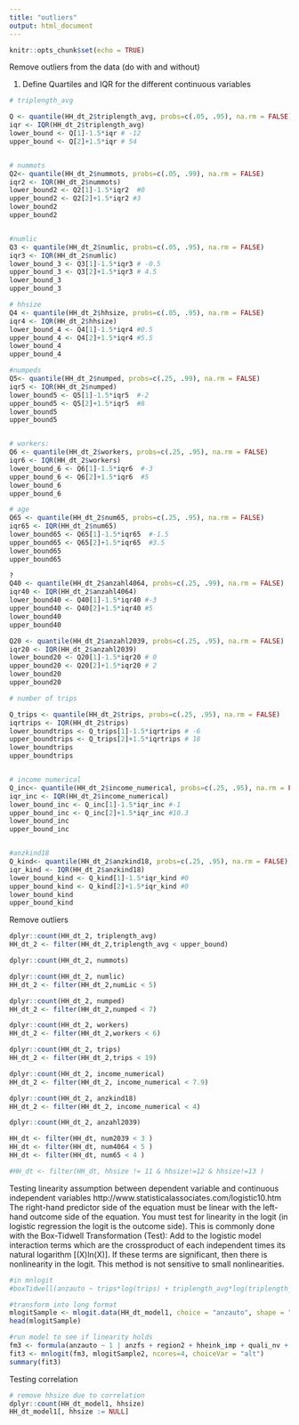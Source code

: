 ```yaml
---
title: "outliers"
output: html_document
---
```


```r
knitr::opts_chunk$set(echo = TRUE)
```

Remove outliers from the data (do with and without)

1. Define Quartiles and IQR for the different continuous variables

```r
# triplength_avg

Q <- quantile(HH_dt_2$triplength_avg, probs=c(.05, .95), na.rm = FALSE)
iqr <- IQR(HH_dt_2$triplength_avg)
lower_bound <- Q[1]-1.5*iqr # -12
upper_bound <- Q[2]+1.5*iqr # 54


# nummots
Q2<- quantile(HH_dt_2$nummots, probs=c(.05, .99), na.rm = FALSE)
iqr2 <- IQR(HH_dt_2$nummots)
lower_bound2 <- Q2[1]-1.5*iqr2  #0
upper_bound2 <- Q2[2]+1.5*iqr2 #3
lower_bound2
upper_bound2


#numlic
Q3 <- quantile(HH_dt_2$numlic, probs=c(.05, .95), na.rm = FALSE)
iqr3 <- IQR(HH_dt_2$numlic)
lower_bound_3 <- Q3[1]-1.5*iqr3 # -0.5
upper_bound_3 <- Q3[2]+1.5*iqr3 # 4.5
lower_bound_3
upper_bound_3

# hhsize
Q4 <- quantile(HH_dt_2$hhsize, probs=c(.05, .95), na.rm = FALSE)
iqr4 <- IQR(HH_dt_2$hhsize)
lower_bound_4 <- Q4[1]-1.5*iqr4 #0.5
upper_bound_4 <- Q4[2]+1.5*iqr4 #5.5
lower_bound_4
upper_bound_4

#numpeds
Q5<- quantile(HH_dt_2$numped, probs=c(.25, .99), na.rm = FALSE)
iqr5 <- IQR(HH_dt_2$numped)
lower_bound5 <- Q5[1]-1.5*iqr5  #-2
upper_bound5 <- Q5[2]+1.5*iqr5  #8
lower_bound5 
upper_bound5 


# workers:
Q6 <- quantile(HH_dt_2$workers, probs=c(.25, .95), na.rm = FALSE)
iqr6 <- IQR(HH_dt_2$workers)
lower_bound_6 <- Q6[1]-1.5*iqr6  #-3
upper_bound_6 <- Q6[2]+1.5*iqr6  #5
lower_bound_6 
upper_bound_6

# age
Q65 <- quantile(HH_dt_2$num65, probs=c(.25, .95), na.rm = FALSE)
iqr65 <- IQR(HH_dt_2$num65)
lower_bound65 <- Q65[1]-1.5*iqr65  #-1.5
upper_bound65 <- Q65[2]+1.5*iqr65  #3.5
lower_bound65 
upper_bound65

?
Q40 <- quantile(HH_dt_2$anzahl4064, probs=c(.25, .99), na.rm = FALSE)
iqr40 <- IQR(HH_dt_2$anzahl4064)
lower_bound40 <- Q40[1]-1.5*iqr40 #-3
upper_bound40 <- Q40[2]+1.5*iqr40 #5 
lower_bound40
upper_bound40

Q20 <- quantile(HH_dt_2$anzahl2039, probs=c(.25, .95), na.rm = FALSE)
iqr20 <- IQR(HH_dt_2$anzahl2039)
lower_bound20 <- Q20[1]-1.5*iqr20 # 0
upper_bound20 <- Q20[2]+1.5*iqr20 # 2
lower_bound20 
upper_bound20 

# number of trips

Q_trips <- quantile(HH_dt_2$trips, probs=c(.25, .95), na.rm = FALSE)
iqrtrips <- IQR(HH_dt_2$trips)
lower_boundtrips <- Q_trips[1]-1.5*iqrtrips # -6
upper_boundtrips <- Q_trips[2]+1.5*iqrtrips # 18
lower_boundtrips
upper_boundtrips


# income numerical 
Q_inc<- quantile(HH_dt_2$income_numerical, probs=c(.25, .95), na.rm = FALSE)
iqr_inc <- IQR(HH_dt_2$income_numerical)
lower_bound_inc <- Q_inc[1]-1.5*iqr_inc #-1
upper_bound_inc <- Q_inc[2]+1.5*iqr_inc #10.3
lower_bound_inc
upper_bound_inc


#anzkind18
Q_kind<- quantile(HH_dt_2$anzkind18, probs=c(.25, .95), na.rm = FALSE)
iqr_kind <- IQR(HH_dt_2$anzkind18)
lower_bound_kind <- Q_kind[1]-1.5*iqr_kind #0
upper_bound_kind <- Q_kind[2]+1.5*iqr_kind #0
lower_bound_kind
upper_bound_kind

```

Remove outliers
```r
dplyr::count(HH_dt_2, triplength_avg)
HH_dt_2 <- filter(HH_dt_2,triplength_avg < upper_bound)

dplyr::count(HH_dt_2, nummots)

dplyr::count(HH_dt_2, numlic)
HH_dt_2 <- filter(HH_dt_2,numLic < 5)

dplyr::count(HH_dt_2, numped)
HH_dt_2 <- filter(HH_dt_2,numped < 7)

dplyr::count(HH_dt_2, workers)
HH_dt_2 <- filter(HH_dt_2,workers < 6)

dplyr::count(HH_dt_2, trips)
HH_dt_2 <- filter(HH_dt_2,trips < 19)

dplyr::count(HH_dt_2, income_numerical)
HH_dt_2 <- filter(HH_dt_2, income_numerical < 7.9)

dplyr::count(HH_dt_2, anzkind18)
HH_dt_2 <- filter(HH_dt_2, income_numerical < 4)

dplyr::count(HH_dt_2, anzahl2039)

HH_dt <- filter(HH_dt, num2039 < 3 )
HH_dt <- filter(HH_dt, num4064 < 5 )
HH_dt <- filter(HH_dt, num65 < 4 )

#HH_dt <- filter(HH_dt, hhsize != 11 & hhsize!=12 & hhsize!=13 )

```

Testing linearity assumption between dependent variable and continuous independent variables
http://www.statisticalassociates.com/logistic10.htm
The right-hand predictor side of the equation must be linear with the left-hand outcome side of the equation. You must test for linearity in the logit (in logistic regression the logit is the outcome side). This is commonly done with the Box-Tidwell Transformation (Test): Add to the logistic model interaction terms which are the crossproduct of each independent times its natural logarithm [(X)ln(X)]. If these terms are significant, then there is nonlinearity in the logit. This method is not sensitive to small nonlinearities.
```r
#in mnlogit
#boxTidwell(anzauto ~ trips*log(trips) + triplength_avg*log(triplength_avg) + nummots*log(nummots) + numped*log(numpeds) + numlic*log(numlic) + income_numerical*log(income_numerical) + anzkind18*log(anzkind18) + workers*log(workers) + anzahl2039*log(anzahl2039) + anzahl4064*log(anzahl4064) + anzahl65*log(anzahl65) , ~ education + CS + region2 + bus28 + train28 + metro28 + haustyp + garage + quali_opnv + quali_nv + householdtype_all , data=HH_dt_2)

#transform into long format
mlogitSample <- mlogit.data(HH_dt_model1, choice = "anzauto", shape = "wide") 
head(mlogitSample)

#run model to see if linearity holds
fm3 <- formula(anzauto ~ 1 | anzfs + region2 + hheink_imp + quali_nv + berufstaetige + householdtype+ CS + Weglänge_avg + anzmots + anzahl2039 + haustyp + quali_opnv + anzahl65+ bahn28 + garage + anzahlWege+anzfs:region2+hheink_imp:region2 + CS:region2 + garage:region2 + haustyp:region2 + Weglänge_avg:region2 + berufstaetige:region2  + anzahlWege:region2| 1)
fit3 <- mnlogit(fm3, mlogitSample2, ncores=4, choiceVar = "alt")
summary(fit3)
```

Testing correlation 

```r
# remove hhsize due to correlation
dplyr::count(HH_dt_model1, hhsize)
HH_dt_model1[, hhsize := NULL]
```

